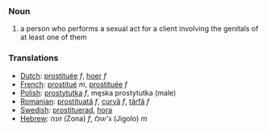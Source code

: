 === Noun ===

#a person who performs a sexual act for a client involving the genitals of at least one of them

=== Translations ===
*[[Dutch]]: [[prostituée]] ''f'', [[hoer]] ''f''
*[[French]]: [[prostitué]] ''m'', [[prostituée]] ''f''
*[[Polish]]: [[prostytutka]] ''f'', męska prostytutka (male) 
*[[Romanian]]: [[prostituată]] ''f'', [[curvă]] ''f'', [[târfă]] ''f''
*[[Swedish]]: [[prostituerad]], [[hora]]
*[[Hebrew]]: זונה (Zona) ''f'', ג'יגולו (Jigolo) ''m''